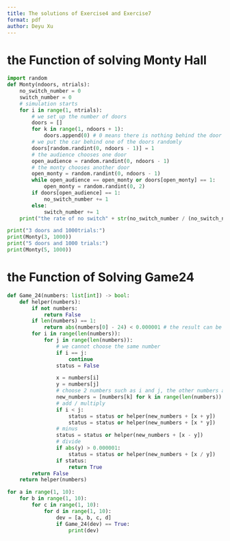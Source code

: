 ```yaml
---
title: The solutions of Exercise4 and Exercise7
format: pdf
author: Deyu Xu
---
```

# the Function of solving Monty Hall
```python
import random
def Monty(ndoors, ntrials):
    no_switch_number = 0
    switch_number = 0
    # simulation starts
    for i in range(1, ntrials):
        # we set up the number of doors
        doors = []
        for k in range(1, ndoors + 1):
            doors.append(0) # 0 means there is nothing behind the door
        # we put the car behind one of the doors randomly
        doors[random.randint(0, ndoors - 1)] = 1
        # the audience chooses one door
        open_audience = random.randint(0, ndoors - 1)
        # the monty chooses another door
        open_monty = random.randint(0, ndoors - 1)
        while open_audience == open_monty or doors[open_monty] == 1:
            open_monty = random.randint(0, 2)
        if doors[open_audience] == 1:
            no_switch_number += 1
        else:
            switch_number += 1
    print("the rate of no switch" + str(no_switch_number / (no_switch_number + switch_number)), "the rate of switch" + str(switch_number / (no_switch_number + switch_number)))

print("3 doors and 1000trials:")
print(Monty(3, 1000))
print("5 doors and 1000 trials:")
print(Monty(5, 1000))
```
# the Function of Solving Game24
```python
def Game_24(numbers: list[int]) -> bool:
    def helper(numbers):
        if not numbers:
            return False
        if len(numbers) == 1:
            return abs(numbers[0] - 24) < 0.000001 # the result can be divisible by 24
        for i in range(len(numbers)):
            for j in range(len(numbers)):
                # we cannot choose the same number
                if i == j:
                    continue
                status = False

                x = numbers[i]
                y = numbers[j]
                # choose 2 numbers such as i and j, the other numbers are loaded in a new group for the subsequent calcualtion
                new_numbers = [numbers[k] for k in range(len(numbers)) if (k !=i and k != j)]
                # add / multiply
                if i < j:
                    status = status or helper(new_numbers + [x + y])
                    status = status or helper(new_numbers + [x * y])
                # minus
                status = status or helper(new_numbers + [x - y])
                # divide
                if abs(y) > 0.000001: 
                    status = status or helper(new_numbers + [x / y])
                if status:
                    return True
        return False
    return helper(numbers)

for a in range(1, 10):
    for b in range(1, 10):
        for c in range(1, 10):
            for d in range(1, 10):
                dev = [a, b, c, d]
                if Game_24(dev) == True:
                    print(dev)
```